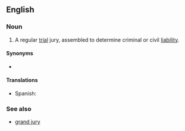 ==English==
{{wikipedia}}

===Noun===
{{en-noun|head=[[petit]] [[jury]]|petit juries}}

# {{context|legal|lang=en}} A regular [[trial]] jury, assembled to determine criminal or civil [[liability]].

====Synonyms====
* {{l|en|petty jury}}

====Translations====
{{trans-top|regular trial jury, assembled to determine criminal or civil liability}}
* Spanish: {{t|es|jurado de juicio|m}}
{{trans-mid}}
{{trans-bottom}}

===See also===
* [[grand jury]]
